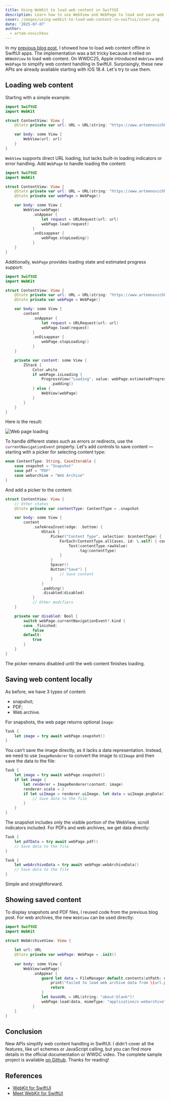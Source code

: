 ```yaml
---
title: Using WebKit to load web content in SwiftUI
description: Learn how to use WebView and WebPage to load and save web content
cover: /images/using-webkit-to-load-web-content-in-swiftui/cover.png
date: '2025-07-07'
author:
  - artem-novichkov
---
```


In my [previous blog post](https://www.artemnovichkov.com/blog/swiftui-offline), I showed how to load web content offline in SwiftUI apps. The implementation was a bit tricky because it relied on `WKWebView` to load web content. On WWDC25, Apple introduced `WebView` and `WebPage` to simplify web content handling in SwiftUI. Surprisingly, these new APIs are already available starting with iOS 18.4. Let's try to use them.

## Loading web content

Starting with a simple example:

```swift
import SwiftUI
import WebKit

struct ContentView: View {
    @State private var url: URL = URL(string: "https://www.artemnovichkov.com")!

    var body: some View {
        WebView(url: url)
    }
}
```

`WebView` supports direct URL loading, but lacks built-in loading indicators or error handling. Add `WebPage` to handle loading the content:

```swift
import SwiftUI
import WebKit

struct ContentView: View {
    @State private var url: URL = URL(string: "https://www.artemnovichkov.com")!
    @State private var webPage = WebPage()

    var body: some View {
        WebView(webPage)
            .onAppear {
                let request = URLRequest(url: url)
                webPage.load(request)
            }
            .onDisappear {
                webPage.stopLoading()
            }
    }
}
```

Additionally, `WebPage` provides loading state and estimated progress support:

```swift {9} {19-29}
import SwiftUI
import WebKit

struct ContentView: View {
    @State private var url: URL = URL(string: "https://www.artemnovichkov.com")!
    @State private var webPage = WebPage()

    var body: some View {
        content
            .onAppear {
                let request = URLRequest(url: url)
                webPage.load(request)
            }
            .onDisappear {
                webPage.stopLoading()
            }
    }

    private var content: some View {
        ZStack {
            Color.white
            if webPage.isLoading {
                ProgressView("Loading", value: webPage.estimatedProgress)
                    .padding()
            } else {
                WebView(webPage)
            }
        }
    }
}
```

Here is the result:

![Web page loading](/images/using-webkit-to-load-web-content-in-swiftui/loading.png)

To handle different states such as errors or redirects, use the `currentNavigationEvent` property. Let's add controls to save content — starting with a picker for selecting content type:

```swift
enum ContentType: String, CaseIterable {
    case snapshot = "Snapshot"
    case pdf = "PDF"
    case webarchive = "Web Archive"
}
```

And add a picker to the content:

```swift {21, 26-33}
struct ContentView: View {
    // Other states
    @State private var contentType: ContentType = .snapshot

    var body: some View {
        content
            .safeAreaInset(edge: .bottom) {
                HStack {
                    Picker("Content Type", selection: $contentType) {
                        ForEach(ContentType.allCases, id: \.self) { contentType in
                            Text(contentType.rawValue)
                                .tag(contentType)
                        }
                    }
                    Spacer()
                    Button("Save") {
                        // Save content
                    }
                }
                .padding()
                .disabled(disabled)
            }
            // Other modifiers
    }

    private var disabled: Bool {
        switch webPage.currentNavigationEvent?.kind {
        case .finished:
            false
        default:
            true
        }
    }
}
```

The picker remains disabled until the web content finishes loading.


## Saving web content locally

As before, we have 3 types of content:
- snapshot;
- PDF;
- Web archive.

For snapshots, the web page returns optional `Image`:

```swift
Task {
    let image = try await webPage.snapshot()
}
```

You can’t save the image directly, as it lacks a data representation. Instead, we need to use `ImageRenderer` to convert the image to `UIImage` and then save the data to the file:

```swift
Task {
    let image = try await webPage.snapshot()
    if let image {
        let renderer = ImageRenderer(content: image)
        renderer.scale = 2
        if let uiImage = renderer.uiImage, let data = uiImage.pngData() {
            // Save data to the file
        }
    }
}
```

The snapshot includes only the visible portion of the WebView, scroll indicators included. For PDFs and web archives, we get data directly:

```swift
Task {
    let pdfData = try await webPage.pdf()
    // Save data to the file
}

Task {
    let webArchiveData = try await webPage.webArchiveData()
    // Save data to the file
}
```

Simple and straightforward.

## Showing saved content

To display snapshots and PDF files, I reused code from the previous blog post. For web archives, the new `WebView` can be used directly:

```swift
import SwiftUI
import WebKit

struct WebArchiveView: View {
    
    let url: URL
    @State private var webPage: WebPage = .init()
    
    var body: some View {
        WebView(webPage)
            .onAppear {
                guard let data = FileManager.default.contents(atPath: url.path()) else {
                    print("Failed to load web archive data from \(url.path())")
                    return
                }
                let baseURL = URL(string: "about:blank")!
                webPage.load(data, mimeType: "application/x-webarchive", characterEncoding: .utf8, baseURL: baseURL)
            }
    }
}
```

## Conclusion

New APIs simplify web content handling in SwiftUI. I didn't cover all the features, like url schemes or JavaScript calling, but you can find more details in the official documentation or WWDC video. The complete sample project is available [on Github](https://github.com/artemnovichkov/WebPageExample). Thanks for reading!

## References

- [WebKit for SwiftUI](https://developer.apple.com/documentation/webkit/webkit-for-swiftui)
- [Meet WebKit for SwiftUI](https://developer.apple.com/videos/play/wwdc2025/231/)